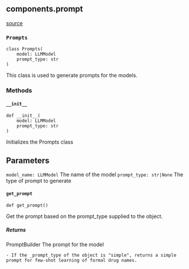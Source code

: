 ## components.prompt
[source](https://github.com/Health-Informatics-UoN/lettuce/tree/main/Lettuce/components/prompt.py)
### `Prompts`
```
class Prompts(
	model: LLMModel
	prompt_type: str
)
```

This class is used to generate prompts for the models.
### Methods

#### `__init__`
```
def __init__(
	model: LLMModel
	prompt_type: str
)
```

Initializes the Prompts class

Parameters
----------
`model_name: LLMModel`
    The name of the model
`prompt_type: str|None`
    The type of prompt to generate

#### `get_prompt`
```
def get_prompt()
```

Get the prompt based on the prompt_type supplied to the object.

##### Returns
PromptBuilder
    The prompt for the model

    - If the _prompt_type of the object is "simple", returns a simple prompt for few-shot learning of formal drug names.
